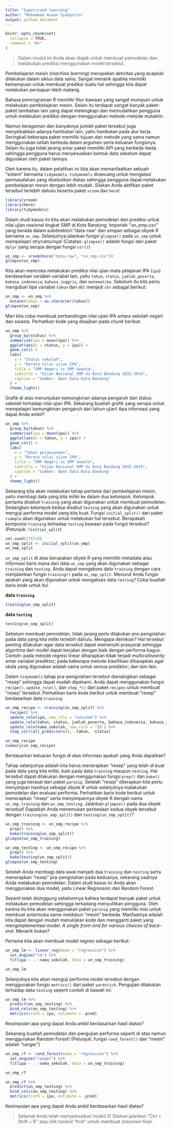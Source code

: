 ```yaml
---
title: "Supervised learning"
author: "Muhammad Aswan Syahputra"
output: github_document
---
```


```r
knitr::opts_chunk$set(
  collapse = TRUE,
  comment = "#>"
)
```
<!-- Baris kode di atas merupakan pengaturan untuk dokumen R Markdown dan tidak akan tercetak pada berkas dokumen akhir -->

> Dalam modul ini Anda akan diajak untuk membuat pemodelan dan melakukan prediksi menggunakan model tersebut.

Pembelajaran mesin (*machine learning*) merupakan aktivitas yang acapkali dilakukan dalam siklus data sains. Sangat menarik apabila memiliki kemampuan untuk membuat prediksi suatu hal sehingga kita dapat melakukan persiapan lebih matang.

Bahasa pemrograman R memiliki fitur bawaan yang sangat mumpuni untuk melakukan pembelajaran mesin. Selain itu terdapat sangat banyak paket-paket tambahan lain yang dapat melengkapi dan memudahkan pengguna untuk melakukan prediksi dengan menggunakan metode-metode mutakhir.

Namun keragaman dan banyaknya jumlah paket tersebut juga menyebabkan adanya hambatan lain, yaitu hambatan pada alur kerja. Seringkali beberapa paket memiliki tujuan dan metode yang sama namun menggunakan istilah berbeda dalam argumen serta keluaran fungsinya. Selain itu juga tidak jarang antar paket memiliki *API* yang berbeda-beda sehingga pengguna harus menyesuaikan bentuk data sebelum dapat digunakan oleh paket lainnya.

Oleh karena itu, dalam pelatihan ini kita akan memanfaatkan sebuah "sistem" bernama `tidymodels`. `tidymodels` dirancang untuk mengatasi permasalahan yang disebutkan diatas sehingga pengguna dapat melakukan pembelajaran mesin dengan lebih mudah. Silakan Anda aktifkan paket tersebut terlebih dahulu beserta paket `vroom` dan `here`!

```r
library(vroom)
library(here)
library(tidymodels)
```

Dalam studi kasus ini kita akan melakukan pemodelan dan prediksi untuk nilai ujian nasional tingkat SMP di Kota Bandung. Imporlah "un_smp.csv" yang berada dalam subdirektori "data-raw" dan simpan sebagai obyek R bernama `un_smp`. Selanjutnya jalankan fungsi `glimpse()` pada `un_smp` untuk mempelajari stryrukturnya! (Catatan: `glimpse()` adalah fungsi dari paket `dplyr` yang serupa dengan fungsi `str()`)

```r
un_smp <- vroom(here("data-raw", "un_smp.csv"))
glimpse(un_smp)
```

Kita akan mencoba melakukan prediksi nilai ujian mata pelajaran IPA (`ipa`) berdasarkan variabel-variabel lain, yaitu `tahun`, `status`, `jumlah_peserta`, `bahasa_indonesia`, `bahasa_inggris`, dan `matematika`. Sebelum itu kita perlu mengubah tipe variabel `tahun` dari `dbl` menjadi `chr` sebagai berikut:

```r
un_smp <- un_smp %>% 
  mutate(tahun = as.character(tahun))
glimpse(un_smp)
```

Mari kita coba membuat perbandingan nilai ujian IPA antara sekolah negeri dan swasta. Perhatikan kode yang disajikan pada *chunk* berikut:

```r
un_smp %>% 
  group_by(status) %>% 
  summarise(ipa = mean(ipa)) %>% 
  ggplot(aes(x = status, y = ipa)) +
  geom_col() + 
  labs(
    x = "Status sekolah",
    y = "Rerata nilai ujian IPA",
    title = "SMP Negeri vs SMP Swasta",
    subtitle = "Ujian Nasional SMP di Kota Bandung 2015-2019",
    caption = "Sumber: Open Data Kota Bandung"
  ) +
  theme_light()
```

Grafik di atas menunjukan kemungkinan adanya pengaruh dari status sekolah terhadap nilai ujian IPA. Sekarang buatlah grafik yang serupa untuk mempelajari kemungkinan pengaruh dari tahun ujian! Apa informasi yang dapat Anda ambil?

```r
un_smp %>% 
  group_by(tahun) %>% 
  summarise(ipa = mean(ipa)) %>% 
  ggplot(aes(x = tahun, y = ipa)) +
  geom_col() + 
  labs(
    x = "Tahun pelaksanaan",
    y = "Rerata nilai ujian IPA",
    title = "SMP Negeri vs SMP Swasta",
    subtitle = "Ujian Nasional SMP di Kota Bandung 2015-2019",
    caption = "Sumber: Open Data Kota Bandung"
  ) +
  theme_light()
```

Sekarang kita akan melakukan tahap pertama dari pembelajaran mesin, yaitu membagi data yang kita miliki ke dalam dua kelompok. Kelompok pertama disebut `training` yang akan digunakan untuk membuat pemodelan. Sedangkan kelompok kedua disebut `testing` yang akan digunakan untuk menguji performa model yang kita buat. Fungsi `initial_split()` dari paket `rsample` akan digunakan untuk melakukan hal tersebut. Berapakah komposisi `training` terhadap `testing` bawaan pada fungsi tersebut? (Petunjuk: `?initial_split`)

```r
set.seed(270719)
un_smp_split <- initial_split(un_smp)
un_smp_split
```

`un_smp_split` di atas berupakan obyek R yang memiliki metadata atau informasi baris mana dari data `un_smp` yang akan digunakan sebagai `training` dan `testing`. Anda dapat mengakses data `training` dengan cara menjalankan fungsi `training()` pada `un_smp_split`. Menurut Anda fungsi apakah yang akan digunakan untuk mengakses data `testing`? Coba buatlah baris kode untuk itu!

**data `training`**
```r
training(un_smp_split) 
```

**data `testing`**
```r
testing(un_smp_split)
```

Sebelum membuat pemodelan, tidak jarang perlu dilakukan pra-pengolahan pada data yang kita miliki terlebih dahulu. Mengapa demikian? Hal tersebut penting dilakukan agar data tersebut dapat memenuhi prasyarat sehingga algoritma dari model dapat berjalan dengan baik dengan performa bagus. Contoh: pada metode regresi linear diharapkan tidak terjadi *multicolinearity* antar variabel prediktor; pada beberapa metode klasifikasi diharapkan agar skala yang digunakan adalah sama untuk semua prediktor; dan lain-lain.

Dalam `tidymodels` tahap pra-pengolahan tersebut dianalogikan sebagai "resep" sehingga dapat mudah dipahami. Anda dapat menggunakan fungsi `recipe()`, `update_role()`, dan `step_*()` dari paket `recipes` untuk membuat "resep" tersebut. Perhatikan baris kode berikut untuk membuat "resep" berdasarkan data `training`:

```r
un_smp_recipe <- training(un_smp_split) %>% 
  recipe() %>% 
  update_role(ipa, new_role = "outcome") %>% 
  update_role(tahun, status, jumlah_peserta, bahasa_indonesia, bahasa_inggris, matematika, new_role = "predictor") %>% 
  update_role(nama_sekolah, new_role = "ID") %>% 
  step_corr(all_predictors(), -tahun, -status)

un_smp_recipe
summary(un_smp_recipe)
```

Berdasarkan keluaran fungsi di atas informasi apakah yang Anda dapatkan?

Tahap selanjutnya adalah kita harus menerapkan "resep" yang telah di buat pada data yang kita miliki, baik pada data `training` maupun `testing`. Hal tersebut dapat dilakukan dengan menggunakan fungsi `prep()` dan `bake()` yang juga berasal dari paket `parsnip`. Setelah "resep" diterapkan kita perlu menyimpan hasilnya sebagai obyek R untuk selanjutnya malakukan pemodelan dan evaluasi performa. Perhatikan baris kode berikut untuk menerapkan "resep" serta menyimpannya obyek R dengan nama `un_smp_training` dan `un_smp_testing`. Jalankan `glimpse()` pada dua obyek tersebut! Dapatkah Anda menemukan perbedaan kedua obyek tersebut dengan `training(un_smp_split)` dan `testing(un_smp_split)`?

```r
un_smp_training <- un_smp_recipe %>% 
  prep() %>% 
  bake(training(un_smp_split))
glimpse(un_smp_training)

un_smp_testing <- un_smp_recipe %>% 
  prep() %>% 
  bake(testing(un_smp_split))
glimpse(un_smp_testing)
```

Setelah Anda membagi data awal menjadi dua `training` dan `testing` serta menerapkan "resep" pra-pengolahan pada keduanya, sekarang saatnya Anda melakukan pemodelan. Dalam studi kasus ini Anda akan menggunakan dua model, yaitu Linear Regression dan Random Forest.

Seperti telah disinggung sebelumnya bahwa terdapat banyak paket untuk melakukan pemodelan sehingga terkadang menyulitkan pengguna. Oleh karena itu kita akan menggunakan paket `parsnip` yang memiliki misi untuk membuat antarmuka sama meskipun "mesin" berbeda. Manfaatnya adalah kita dapat dengan mudah menuliskan kode dan mengganti paket yang mengimplementasi model. *A single front-end for various choices of back-end*. Menarik bukan?

Pertama kita akan membuat model regresi sebagai berikut:

```r
un_smp_lm <- linear_reg(mode = "regression") %>% 
  set_engine("lm") %>% 
  fit(ipa ~ . -nama_sekolah, data = un_smp_training)

un_smp_lm
```

Selanjutnya kita akan menguji performa model tersebut dengan menggunakan fungsi `metrics()` dari paket `yardstick`. Pengujian dilakukan terhadap data `testing` seperti contoh di bawah ini:
```r
un_smp_lm %>% 
  predict(un_smp_testing) %>% 
  bind_cols(un_smp_testing) %>% 
  metrics(truth = ipa, estimate = .pred)
```

Kesimpulan apa yang dapat Anda ambil berdasarkan hasil diatas?

Sekarang buatlah pemodelan dan pengujian performa seperti di atas namun menggunakan Random Forest! (Petunjuk: fungsi `rand_forest()` dan "mesin" adalah "ranger")

```r
un_smp_rf <- rand_forest(mode = "regression") %>% 
  set_engine("ranger") %>% 
  fit(ipa ~ . -nama_sekolah, data = un_smp_training)

un_smp_rf
```

```r
un_smp_rf %>% 
  predict(un_smp_testing) %>% 
  bind_cols(un_smp_testing) %>% 
  metrics(truth = ipa, estimate = .pred)
```

Kesimpulan apa yang dapat Anda ambil berdasarkan hasil diatas?

> Selamat Anda telah menyelesaikan modul 5! Silakan jalankan "Ctrl + Shift + K" atau klik tombol "Knit" untuk membuat dokumen final.
